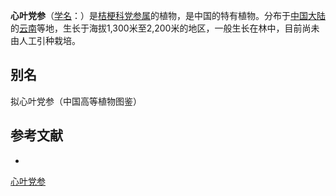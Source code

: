 {{Speciesbox
| name = 心叶党参
| status = 
| status_system = 
| image =
| genus = Codonopsis
| species = cordifolioidea
| authority = Tsoong
}}

'''心叶党参'''（[[学名|学名]]：{{lang|la|''Codonopsis cordifolioidea''}}）是[[桔梗科|桔梗科]][[党参属|党参属]]的植物，是中国的特有植物。分布于[[中国大陆|中国大陆]]的[[云南|云南]]等地，生长于海拔1,300米至2,200米的地区，一般生长在林中，目前尚未由人工引种栽培。

== 别名 ==
拟心叶党参（中国高等植物图鉴）

== 参考文献 ==
<div class="references-small">
* {{cite web| url =http://www.bioinfo.cn/db05/KmzwSpecies.php?action=view&id=3383| title =心叶党参| work =《中国高等植物数据库全库》| publisher =中国科学院微生物研究所| author =昆明植物研究所| accessdate =2009-02-24| deadurl =yes| archiveurl =https://web.archive.org/web/20160305000516/http://www.bioinfo.cn/db05/KmzwSpecies.php?action=view&id=3383| archivedate =2016-03-05}}
</div>
{{Taxonbar|from=Q11071979}}

[[Category:党参属|心叶党参]]


{{植物小作品}}